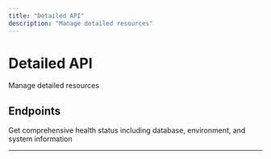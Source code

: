 ```yaml
---
title: "Detailed API"
description: "Manage detailed resources"
---
```


# Detailed API

Manage detailed resources

## Endpoints

<CardGroup cols={2}>
  <Card title="Detailed Health Check" icon="api" href="/api/endpoints/detailed/healthcontroller_getdetailedhealth">
    Get comprehensive health status including database, environment, and system information
  </Card>
</CardGroup>

---

<Snippet file="api-footer.mdx" />

